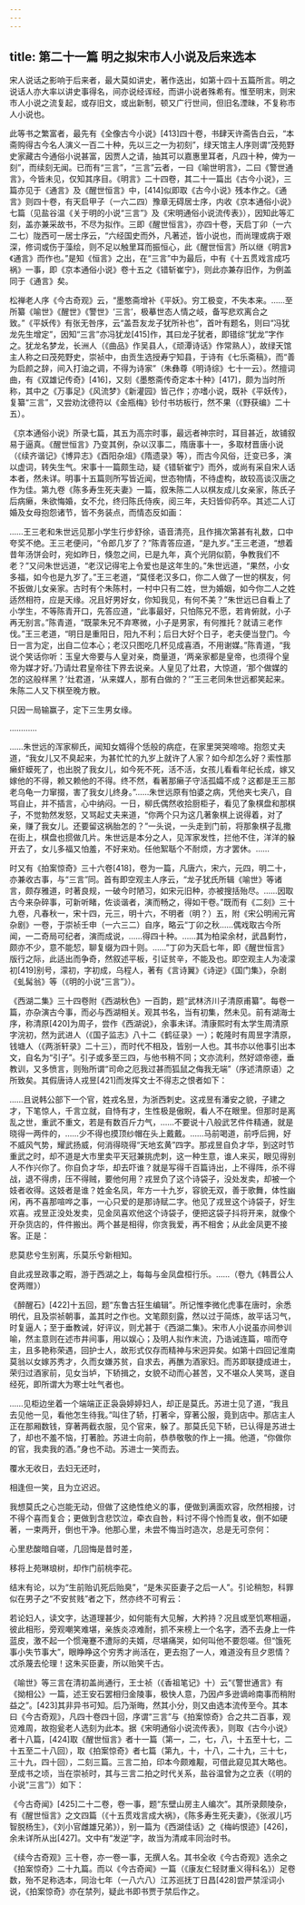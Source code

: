 ```yaml
---
---
---
```

title: 第二十一篇 明之拟宋市人小说及后来选本
---




宋人说话之影响于后来者，最大莫如讲史，著作迭出，如第十四十五篇所言。明之说话人亦大率以讲史事得名，间亦说经诨经，而讲小说者殊希有。惟至明末，则宋市人小说之流复起，或存旧文，或出新制，顿又广行世间，但旧名湮昧，不复称市人小说也。

此等书之繁富者，最先有《全像古今小说》[413]四十卷，书肆天许斋告白云，“本斋购得古今名人演义一百二十种，先以三之一为初刻”，绿天馆主人序则谓“茂苑野史家藏古今通俗小说甚富，因贾人之请，抽其可以嘉惠里耳者，凡四十种，俾为一刻”，而续刻无闻。已而有“三言”，“三言”云者，一曰《喻世明言》，二曰《警世通言》，今皆未见，仅知其序目。《明言》二十四卷，其二十一篇出《古今小说》，三篇亦见于《通言》及《醒世恒言》中，[414]似即取《古今小说》残本作之。《通言》则四十卷，有天启甲子（一六二四）豫章无碍居士序，内收《京本通俗小说》七篇（见盐谷温《关于明的小说“三言”》及《宋明通俗小说流传表》），因知此等汇刻，盖亦兼采故书，不尽为拟作。三即《醒世恒言》，亦四十卷，天启丁卯（一六二七）陇西可一居士序云，“六经国史而外，凡著述，皆小说也，而尚理或病于艰深，修词或伤于藻绘，则不足以触里耳而振恒心，此《醒世恒言》所以继《明言》《通言》而作也。”是知《恒言》之出，在“三言”中为最后，中有《十五贯戏言成巧祸》一事，即《京本通俗小说》卷十五之《错斩崔宁》，则此亦兼存旧作，为例盖同于《通言》矣。

松禅老人序《今古奇观》云，“墨憨斋增补《平妖》。穷工极变，不失本来。……至所纂《喻世》《醒世》《警世》‘三言’，极摹世态人情之岐，备写悲欢离合之致。”《平妖传》有张无咎序，云“盖吾友龙子犹所补也”，首叶有题名，则曰“冯犹龙先生增定”，因知“三言”亦冯犹龙[415]作，其曰龙子犹者，即错综“犹龙”字作之。犹龙名梦龙，长洲人（《曲品》作吴县人，《顽潭诗话》作常熟人），故绿天馆主人称之曰茂苑野史，崇祯中，由贡生选授寿宁知县，于诗有《七乐斋稿》，而“善为启颜之辞，间入打油之调，不得为诗家”（朱彝尊《明诗综》七十一云）。然擅词曲，有《双雄记传奇》[416]，又刻《墨憨斋传奇定本十种》[417]，颇为当时所称，其中之《万事足》《风流梦》《新灌园》皆己作；亦嗜小说，既补《平妖传》，复纂“三言”，又尝劝沈德符以《金瓶梅》钞付书坊板行，然不果（《野获编》二十五）。

《京本通俗小说》所录七篇，其五为高宗时事，最远者神宗时，耳目甚近，故铺叙易于逼真。《醒世恒言》乃变其例，杂以汉事二，隋唐事十一，多取材晋唐小说（《续齐谐记》《博异志》《酉阳杂俎》《隋遗录》等），而古今风俗，迁变已多，演以虚词，转失生气。宋事十一篇颇生动，疑《错斩崔宁》而外，或尚有采自宋人话本者，然未详。明事十五篇则所写皆近闻，世态物情，不待虚构，故较高谈汉唐之作为佳。第九卷《陈多寿生死夫妻》一篇，叙朱陈二人以棋友成儿女亲家，陈氏子后病癞，朱欲悔婚，女不允，终归陈氏侍疾，阅三年，夫妇皆仰药卒。其述二人订婚及女母抱怨诸节，皆不务装点，而情态反如画：

……王三老和朱世远见那小学生行步舒徐，语音清亮，且作揖次第甚有礼数，口中夸奖不绝。王三老便问，“令郎几岁了？”陈青答应道，“是九岁。”王三老道，“想着昔年汤饼会时，宛如昨日，倏忽之间，已是九年，真个光阴似箭，争教我们不老？”又问朱世远道，“老汉记得宅上令爱也是这年生的。”朱世远道，“果然，小女多福，如今也是九岁了。”王三老道，“莫怪老汉多口，你二人做了一世的棋友，何不扳做儿女亲家。古时有个朱陈村，一村中只有二姓，世为婚姻，如今你二人之姓适然相符，应是天缘。况且好男好女，你知我见，有何不美？”朱世远已自看上了小学生，不等陈青开口，先答应道，“此事最好，只怕陈兄不愿，若肯俯就，小子再无别言。”陈青道，“既蒙朱兄不弃寒微，小子是男家，有何推托？就请三老作伐。”王三老道，“明日是重阳日，阳九不利；后日大好个日子，老夫便当登门。今日一言为定，出自二位本心；老汉只图吃几杯见成喜酒，不用谢媒。”陈青道，“我说个笑话你听：玉皇大帝要与人皇对亲，商量道，‘两亲家都是皇帝，也须得个皇帝为媒才好。’乃请灶君皇帝往下界去说亲。人皇见了灶君，大惊道，‘那个做媒的怎的这般样黑？’灶君道，‘从来媒人，那有白做的？’”王三老同朱世远都笑起来。朱陈二人又下棋至晚方散。

只因一局输赢子，定下三生男女缘。

…………

……朱世远的浑家柳氏，闻知女婿得个恁般的病症，在家里哭哭啼啼。抱怨丈夫道，“我女儿又不臭起来，为甚忙忙的九岁上就许了人家？如今却怎么好？索性那癞虾蟆死了，也出脱了我女儿，如今死不死，活不活，女孩儿看看年纪长成，嫁又嫁他的不得，赖又赖他的不得。终不然，看著那癞子守活孤孀不成？这都是王三那老乌龟一力窜掇，害了我女儿终身。”……朱世远原有怕婆之病，凭他夹七夹八，自骂自止，并不插言，心中纳闷。一日，柳氏偶然收拾厨柜子，看见了象棋盘和那棋子，不觉勃然发怒，又骂起丈夫来道，“你两个只为这几著象棋上说得着，对了亲，赚了我女儿。还要留这祸胎怎的？”一头说，一头走到门前，将那象棋子乱撒在街上，棋盘也掼做几片。朱世远是本分之人，见浑家发性，拦他不住，洋洋的躲开去了，女儿多福又怕羞，不好来劝。任他絮聒个不耐烦，方才罢休。……

时又有《拍案惊奇》三十六卷[418]，卷为一篇，凡唐六，宋六，元四，明二十，亦兼收古事，与“三言”同。首有即空观主人序云，“龙子犹氏所辑《喻世》等诸言，颇存雅道，时著良规，一破今时陋习，如宋元旧种，亦被搜括殆尽。……因取古今来杂碎事，可新听睹，佐谈谐者，演而畅之，得如干卷。”既而有《二刻》三十九卷，凡春秋一，宋十四，元三，明十六，不明者（明？）五，附《宋公明闹元宵杂剧》一卷，于崇祯壬申（一六三二）自序，略云“丁卯之秋……偶戏取古今所闻，一二奇局可纪者，演而成说，……得四十种。……其为柏梁余材，武昌剩竹，颇亦不少，意不能恝，聊复缀为四十则。……”丁卯为天启七年，即《醒世恒言》版行之际，此适出而争奇，然叙述平板，引证贫辛，不能及也。即空观主人为凌濛初[419]别号，濛初，字初成，乌程人，著有《言诗翼》《诗逆》《国门集》，杂剧《虬髯翁》等（《明的小说“三言”》）。

《西湖二集》三十四卷附《西湖秋色》一百韵，题“武林济川子清原甫纂”。每卷一篇，亦杂演古今事，而必与西湖相关。观其书名，当有初集，然未见。前有湖海士序，称清原[420]为周子，尝作《西湖说》，余事未详。清康熙时有太学生周清原字浣初，然为武进人（《国子监志》八十二《鹤征录》一）；乾隆时有周昱字清原，钱塘人（《两浙轩录》二十三），而时代不相及，皆别一人也。其书亦以他事引出本文，自名为“引子”。引子或多至三四，与他书稍不同；文亦流利，然好颂帝德，垂教训，又多愤言，则殆所谓“司命之厄我过甚而狐鼠之侮我无端”（序述清原语）之所致矣。其假唐诗人戎昱[421]而发挥文士不得志之恨者如下：

……且说韩公部下一个官，姓戎名昱，为浙西刺史。这戎昱有潘安之貌，子建之才，下笔惊人，千言立就，自恃有才，生性极是傲睨，看人不在眼里。但那时是离乱之世，重武不重文，若是有数百斤力气，……不要说十八般武艺件件精通，就是晓得一两件的，……少不得也摸顶纱帽在头上戴戴。……马前喝道，前呼后拥，好不威风气势，耀武扬威，何消得晓得“天地玄黄”四字。那戎昱自负才华，到这时节重武之时，却不道是大市里卖平天冠兼挑虎刺，这一种生意，谁人来买，眼见得别人不作兴你了。你自负才华，却去吓谁？就是写得千百篇诗出，上不得阵，杀不得战，退不得虏，压不得贼，要他何用？戎昱负了这个诗袋子，没处发卖，却被一个妓者收得。这妓者是谁？姓金名凤，年方一十九岁，容貌无双，善于歌舞，体性幽闲，再不喜那喧哗之事，一心只爱的是那诗赋二字。他见了戎昱这个诗袋子，好生欢喜。戎昱正没处发卖，见金凤喜欢他这个诗袋子，便把这袋子抖将开来，就像个开杂货店的，件件搬出。两个甚是相得，你贪我爱，再不相舍；从此金凤更不接客。正是：

悲莫悲兮生别离，乐莫乐兮新相知。

自此戎昱政事之暇，游于西湖之上，每每与金凤盘桓行乐。……（卷九《韩晋公人奁两赠》）

《醉醒石》[422]十五回，题“东鲁古狂生编辑”。所记惟李微化虎事在唐时，余悉明代，且及崇祯朝事，盖其时之作也。文笔颇刻露，然以过于简炼，故平话习气，时复逼人；至于垂教诫，好评议，则尤甚于《西湖二集》。宋市人小说虽亦间参训喻，然主意则在述市井间事，用以娱心；及明人拟作末流，乃诰诫连篇，喧而夺主，且多艳称荣遇，回护士人，故形式仅存而精神与宋迥异矣。如第十四回记淮南莫翁以女嫁苏秀才，久而女嫌苏贫，自求去，再醮为酒家妇。而苏即联捷成进士，荣归过酒家前，见女当垆，下轿揖之，女貌不动而心甚苦，又不堪众人笑骂，遂自经死，即所谓大为寒士吐气者也。

……见柜边坐着一个端端正正袅袅婷婷妇人，却正是莫氏。苏进士见了道，“我且去见他一见，看他怎生待我。”叫住了轿，打著伞，穿著公服，竟到店中。那店主人正在那厢数钱，穿著两截衣服，见个官来，躲了。那莫氏见下轿，已认得是苏进士了，却也不羞不恼，打著脸。苏进士向前，恭恭敬敬的作上一揖。他道，“你做你的官，我卖我的酒。”身也不动。苏进士一笑而去。

覆水无收日，去妇无还时，

相逢但一笑，且为立迟迟。

我想莫氏之心岂能无动，但做了这绝性绝义的事，便做到满面欢容，欣然相接，讨不得个喜而复合；更做到含悲饮泣，牵衣自咎，料讨不得个怜而复收，倒不如硬著，一束两开，倒也干净。他那心里，未尝不悔当时造次，总是无可奈何：

心里悲酸暗自嗟，几回悔是昔时差，

移将上苑琳琅树，却作门前桃李花。

结末有论，以为“生前贻讥死后贻臭”，“是朱买臣妻子之后一人”。引论稍恕，科罪似在男子之“不安贫贱”者之下，然亦终不可宥云：

若论妇人，读文字，达道理甚少，如何能有大见解，大矜持？况且或至饥寒相逼，彼此相形，旁观嘲笑难堪，亲族炎凉难耐，抓不来榜上一个名字，洒不去身上一件蓝皮，激不起一个惯淹蹇不遭际的夫婿，尽堪痛哭，如何叫他不要怨嗟。但“饿死事小失节事大”，眼睁睁这个穷秀才尚活在，更去抱了一人，难道没有旦夕恩情？忒杀蔑去伦理！这朱买臣妻，所以贻笑千古。

《喻世》等三言在清初盖尚通行，王士祯（《香祖笔记》十）云“《警世通言》有《拗相公》一篇，述王安石罢相归金陵事，极快人意，乃因卢多逊谪岭南事而稍附益之”。[423]其非异书可知。后乃渐晦，然其小分，则又由选本流传至今。其本曰《今古奇观》，凡四十卷四十回，序谓“三言”与《拍案惊奇》合之共二百事，观览难周，故抱瓮老人选刻为此本。据《宋明通俗小说流传表》，则取《古今小说》者十八篇，[424]取《醒世恒言》者十一篇（第一，二，七，八，十五至十七，二十五至二十八回），取《拍案惊奇》者七篇（第九，十，十八，二十九，三十七，三十九，四十回），二刻三篇。三言二拍，印本今颇难觏，可借此窥见其大略也。至成书之顷，当在崇祯时，其与三言二拍之时代关系，盐谷温曾为之立表（《明的小说“三言”》）如下：



《今古奇闻》[425]二十二卷，卷一事，题“东壁山房主人编次”。其所录颇陵杂，有《醒世恒言》之文四篇（《十五贯戏言成大祸》，《陈多寿生死夫妻》，《张淑儿巧智脱杨生》，《刘小官雌雄兄弟》），别一篇为《西湖佳话》之《梅屿恨迹》[426]，余未详所从出[427]。文中有“发逆”字，故当为清咸丰同治时书。

《续今古奇观》三十卷，亦一卷一事，无撰人名。其书全收《今古奇观》选余之《拍案惊奇》二十九篇。而以《今古奇闻》一篇（《康友仁轻财重义得科名》）足卷数，殆不足称选本，同治七年（一八六八）江苏巡抚丁日昌[428]尝严禁淫词小说，《拍案惊奇》亦在禁列，疑此书即书贾于禁后作之。